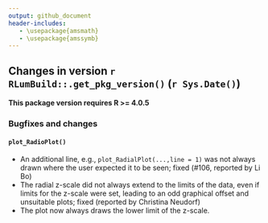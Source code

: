 ```yaml
---
output: github_document
header-includes:
   - \usepackage{amsmath}
   - \usepackage{amssymb}
---
```

<!-- NEWS.md was auto-generated by NEWS.Rmd. Please DO NOT edit by hand!-->

## Changes in version `r RLumBuild::.get_pkg_version()` (`r Sys.Date()`)

**This package version requires R >= 4.0.5**

### Bugfixes and changes

#### `plot_RadioPlot()`
* An additional line, e.g., `plot_RadialPlot(...,line = 1)` was not always drawn where the user expected it to be seen; fixed (#106, reported by Li Bo)
* The radial z-scale did not always extend to the limits of the data, even if limits for the z-scale were set, leading to an odd graphical offset and unsuitable plots; fixed (reported by Christina Neudorf)
* The plot now always draws the lower limit of the z-scale. 
